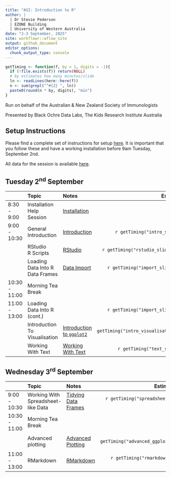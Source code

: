 ```yaml
---
title: "ASI: Introduction to R"
author: |
  | Dr Stevie Pederson
  | EZONE Building
  | University of Western Australia
date: "2-3 September, 2025"
site: workflowr::wflow_site
output: github_document
editor_options:
  chunk_output_type: console
---
```


```r
getTiming <- function(f, by = 1, digits = -1){
  if (!file.exists(f)) return(NULL)
  # by estimates how many minutes/slide
  ln <- readLines(here::here(f))
  n <- sum(grepl("^#{2} ", ln))
  paste0(round(n * by, digits), "min")
}
```

Run on behalf of the Australian & New Zealand Society of Immunologists

Presented by Black Ochre Data Labs, The Kids Research Institute Australia

## Setup Instructions

Please find a complete set of instructions for setup [here](installation.html).
It is important that you follow these and have a working installation before 9am Tuesday, September 2nd.

All data for the session is available [here](data.zip).

## Tuesday 2^nd^ September 

|     | Topic | Notes | Estimated Duration |
|:--- |:----- |:----- | ------------------:|
| 8:30 - 9:00   | Installation Help Session | [Installation](installation.html) | 30min |
| 9:00 - 10:30  | General Introduction     | [Introduction](intro.html)      | `r getTiming("intro_slides.qmd", 1.2)`   |
|               | RStudio <br>R Scripts      | [RStudio](rstudio.html)         | `r getTiming("rstudio_slides.qmd", 1.2, 0)` |
|               | Loading Data Into R<br>Data Frames | [Data Import](data_import.html) | `r getTiming("import_slides.qmd", 1.5/2)` |
| 10:30 - 11:00 | Morning Tea Break       |      |  |
| 11:00 - 13:00 | Loading Data Into R (cont.) |  | `r getTiming("import_slides.qmd", 1.5/2)` |
|               | Introduction To Visualisation | [Introduction to `ggplot2`](intro_visualisation.html) | `r getTiming("intro_visualisation_slides.qmd", 1.5)` |
|               | Working With Text     | [Working With Text](text.html) | `r getTiming("text_slides.qmd", 1.2)` |

## Wednesday 3^rd^ September

|     | Topic | Notes | Estimated Duration |
|:--- |:----- |:----- | ------------------:|
| 9:00 - 10:30 | Working With Spreadsheet-like Data | [Tidying Data Frames](spreadsheet.html)      | `r getTiming("spreadsheet_slides.qmd", 1.5, -1)`   |
| 10:30 - 11:00 | Morning Tea Break       |      |  |
|  | Advanced plotting | [Advanced Plotting](advanced_ggplot.html)      | `r getTiming("advanced_ggplot_slides.qmd", 1.5)`   |
| 11:00 - 13:00 | RMarkdown | [RMarkdown](rmarkdown.html)      | `r getTiming("rmarkdown_slides.qmd", 1.5)`   |
